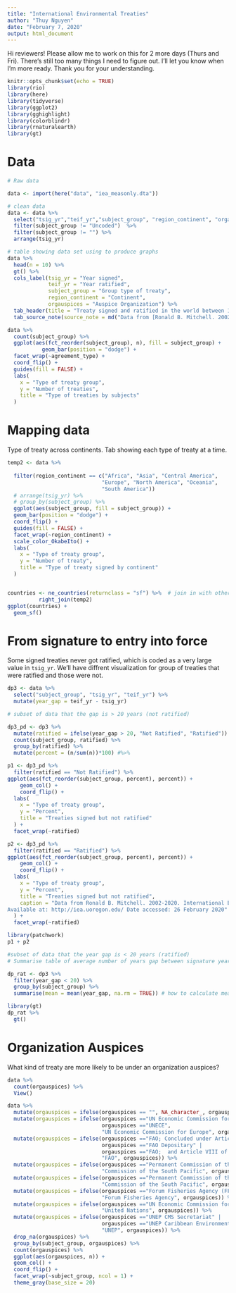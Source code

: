 ```yaml
---
title: "International Environmental Treaties"
author: "Thuy Nguyen"
date: "February 7, 2020"
output: html_document
---
```


Hi reviewers! Please allow me to work on this for 2 more days (Thurs and Fri). There's still too many things I need to figure out.  I'll let you know when I'm more ready. Thank you for your understanding. 


```r
knitr::opts_chunk$set(echo = TRUE)
library(rio)
library(here)
library(tidyverse)
library(ggplot2)
library(gghighlight)
library(colorblindr)
library(rnaturalearth)
library(gt)

```

# Data

```r
# Raw data

data <- import(here("data", "iea_measonly.dta"))

# clean data
data <- data %>% 
  select("tsig_yr","teif_yr","subject_group", "region_continent", "orgauspices") %>% 
  filter(subject_group != "Uncoded")  %>% 
  filter(subject_group != "") %>% 
  arrange(tsig_yr)

# table showing data set using to produce graphs 
data %>% 
  head(n = 10) %>% 
  gt() %>% 
  cols_label(tsig_yr = "Year signed",
             teif_yr = "Year ratified",
             subject_group = "Group type of treaty",
             region_continent = "Continent", 
             orgauspices = "Auspice Organization") %>% 
  tab_header(title = "Treaty signed and ratified in the world between 1857 - 2016") %>% 
  tab_source_note(source_note = md("Data from [Ronald B. Mitchell. 2002-2020. International Environmental Agreements Database Project (Version 2020.1)](http://iea.uoregon.edu/)"))
```


```r

data %>% 
  count(subject_group) %>% 
  ggplot(aes(fct_reorder(subject_group), n), fill = subject_group) +
           geom_bar(position = "dodge") +
  facet_wrap(~agreement_type) +
  coord_flip() +
  guides(fill = FALSE) +
  labs(
    x = "Type of treaty group",
    y = "Number of treaties",
    title = "Type of treaties by subjects"
  )
```

# Mapping data
Type of treaty across continents. Tab showing each type of treaty at a time. 

``` r
temp2 <- data %>% 
  
  filter(region_continent == c("Africa", "Asia", "Central America", 
                              "Europe", "North America", "Oceania",
                              "South America")) 
  # arrange(tsig_yr) %>% 
  # group_by(subject_group) %>% 
  ggplot(aes(subject_group, fill = subject_group)) +
  geom_bar(position = "dodge") +
  coord_flip() +
  guides(fill = FALSE) +
  facet_wrap(~region_continent) + 
  scale_color_OkabeIto() +
  labs(
    x = "Type of treaty group",
    y = "Number of treaty",
    title = "Type of treaty signed by continent"
  )


countries <- ne_countries(returnclass = "sf") %>%  # join in with other file
          right_join(temp2)
ggplot(countries) +
  geom_sf()
```

# From signature to entry into force
Some signed treaties never got ratified, which is coded as a very large value in `tsig_yr`. We'll have diffrent visualization for group of treaties that were ratified and those were not. 

```r

dp3 <- data %>% 
  select("subject_group", "tsig_yr", "teif_yr") %>% 
  mutate(year_gap = teif_yr - tsig_yr) 

# subset of data that the gap is > 20 years (not ratified)

dp3_pd <- dp3 %>% 
  mutate(ratified = ifelse(year_gap > 20, "Not Ratified", "Ratified")) %>% 
  count(subject_group, ratified) %>% 
  group_by(ratified) %>% 
  mutate(percent = (n/sum(n))*100) #%>% 

p1 <- dp3_pd %>% 
  filter(ratified == "Not Ratified") %>% 
ggplot(aes(fct_reorder(subject_group, percent), percent)) +
    geom_col() +
    coord_flip() +
  labs(
    x = "Type of treaty group",
    y = "Percent",
    title = "Treaties signed but not ratified"
  ) +
  facet_wrap(~ratified)

p2 <- dp3_pd %>% 
  filter(ratified == "Ratified") %>% 
ggplot(aes(fct_reorder(subject_group, percent), percent)) +
    geom_col() +
    coord_flip() +
  labs(
    x = "Type of treaty group",
    y = "Percent",
    title = "Treaties signed but not ratified",
    caption = "Data from Ronald B. Mitchell. 2002-2020. International Environmental Agreements Database Project (Version 2020.1).
Available at: http://iea.uoregon.edu/ Date accessed: 26 February 2020"
  ) +
  facet_wrap(~ratified)

library(patchwork)
p1 + p2

#subset of data that the year gap is < 20 years (ratified)
# Summarise table of average number of years gap between signature year and ratification year of each subject-group

dp_rat <- dp3 %>% 
  filter(year_gap < 20) %>% 
  group_by(subject_group) %>% 
  summarise(mean = mean(year_gap, na.rm = TRUE)) # how to calculate mean of year-gap for each group?

library(gt)
dp_rat %>% 
  gt()
```


# Organization Auspices

What kind of treaty are more likely to be under an organization auspices?
```r

data %>% 
  count(orgauspices) %>% 
  View()

data %>% 
  mutate(orgauspices = ifelse(orgauspices == "", NA_character_, orgauspices)) %>% 
  mutate(orgauspices = ifelse(orgauspices =="UN Economic Commission for Europe (UNECE)" |
                              orgauspices =="UNECE",
                              "UN Economic Commission for Europe", orgauspices)) %>% 
  mutate(orgauspices = ifelse(orgauspices =="FAO; Concluded under Article XIV of the FAO Constitution" | 
                              orgauspices =="FAO Depositary" |
                              orgauspices =="FAO;  and Article VIII of the International Plant Protection Convention", 
                              "FAO", orgauspices)) %>% 
  mutate(orgauspices = ifelse(orgauspices =="Permanent Commission of the South Pacific (CPPS)",
                              "Commission of the South Pacific", orgauspices)) %>%
  mutate(orgauspices = ifelse(orgauspices =="Permanent Commission of the South Pacific (CPPS)",
                              "Commission of the South Pacific", orgauspices)) %>%
  mutate(orgauspices = ifelse(orgauspices =="Forum Fisheries Agency (FFA)",
                              "Forum Fisheries Agency", orgauspices)) %>%
  mutate(orgauspices = ifelse(orgauspices =="UN Economic Commission for Europe",
                              "United Nations", orgauspices)) %>%
  mutate(orgauspices = ifelse(orgauspices =="UNEP CMS Secretariat" | 
                              orgauspices =="UNEP Caribbean Environment Programme",
                              "UNEP", orgauspices)) %>%
  drop_na(orgauspices) %>% 
  group_by(subject_group, orgauspices) %>% 
  count(orgauspices) %>% 
  ggplot(aes(orgauspices, n)) +
  geom_col() +
  coord_flip() +
  facet_wrap(~subject_group, ncol = 1) +
  theme_gray(base_size = 20)

```

